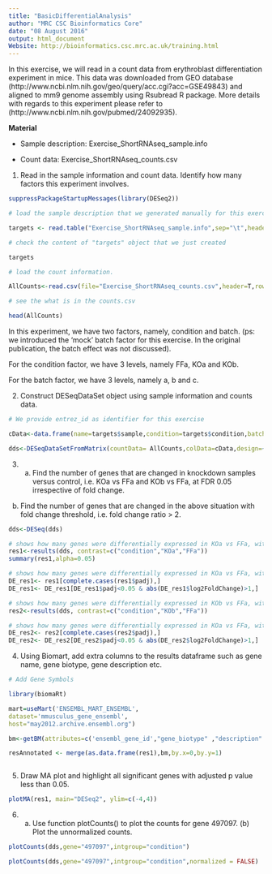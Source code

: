 ```yaml
---
title: "BasicDifferentialAnalysis"
author: "MRC CSC Bioinformatics Core"
date: "08 August 2016"
output: html_document
Website: http://bioinformatics.csc.mrc.ac.uk/training.html
---
```


In this exercise, we will read in a count data from erythroblast differentiation experiment in mice. This data was downloaded from GEO database (http://www.ncbi.nlm.nih.gov/geo/query/acc.cgi?acc=GSE49843) and aligned to mm9 genome assembly using  Rsubread R package. More details with regards to this experiment please refer to (http://www.ncbi.nlm.nih.gov/pubmed/24092935). 

**Material**

* Sample description: Exercise_ShortRNAseq_sample.info

* Count data: Exercise_ShortRNAseq_counts.csv



1. Read in the sample information and count data.
   Identify how many factors this experiment involves.

```r

suppressPackageStartupMessages(library(DESeq2))

# load the sample description that we generated manually for this exercise

targets <- read.table("Exercise_ShortRNAseq_sample.info",sep="\t",header=TRUE)

# check the content of "targets" object that we just created

targets

# load the count information.

AllCounts<-read.csv(file="Exercise_ShortRNAseq_counts.csv",header=T,row.names=1)

# see the what is in the counts.csv

head(AllCounts)

```

In this experiment, we have two factors, namely, condition and batch. (ps: we introduced the 'mock' batch factor for this exercise. In the original publication, the batch effect was not discussed).

For the condition factor, we have 3 levels, namely FFa, KOa and KOb.

For the batch factor, we have 3 levels, namely a, b and c.

2. Construct DESeqDataSet object using sample information and counts data.

```r

# We provide entrez_id as identifier for this exercise

cData<-data.frame(name=targets$sample,condition=targets$condition,batch=targets$batch)

dds<-DESeqDataSetFromMatrix(countData= AllCounts,colData=cData,design=~batch+condition)

```

3. a) Find the number of genes that are changed in knockdown samples versus control, i.e. KOa vs FFa and KOb vs FFa, at FDR 0.05 irrespective of fold change.

 b) Find the number of genes that are changed in the above situation with fold change threshold, i.e. fold change ratio > 2.


```r

dds<-DESeq(dds)

# shows how many genes were differentially expressed in KOa vs FFa, with FDR<0.05
res1<-results(dds, contrast=c("condition","KOa","FFa"))
summary(res1,alpha=0.05)

# shows how many genes were differentially expressed in KOa vs FFa, with FDR<0.05 and fold change ratio > 2
DE_res1<- res1[complete.cases(res1$padj),]
DE_res1<- DE_res1[DE_res1$padj<0.05 & abs(DE_res1$log2FoldChange)>1,]

# shows how many genes were differentially expressed in KOb vs FFa, with FDR<0.05
res2<-results(dds, contrast=c("condition","KOb","FFa"))

# shows how many genes were differentially expressed in KOa vs FFa, with FDR<0.05 and fold change ratio > 2
DE_res2<- res2[complete.cases(res2$padj),]
DE_res2<- DE_res2[DE_res2$padj<0.05 & abs(DE_res2$log2FoldChange)>1,]


```

4. Using Biomart, add extra columns to the results dataframe such as gene name, gene biotype, gene description etc. 

```r

# Add Gene Symbols

library(biomaRt)

mart=useMart('ENSEMBL_MART_ENSEMBL',
dataset='mmusculus_gene_ensembl',
host="may2012.archive.ensembl.org")

bm<-getBM(attributes=c('ensembl_gene_id',"gene_biotype" ,"description" ,'mgi_symbol'),filters ='ensembl_gene_id',values=rownames(res1), mart=mart)

resAnnotated <- merge(as.data.frame(res1),bm,by.x=0,by.y=1)



```

5. Draw MA plot and highlight all significant genes with adjusted p value less than 0.05.  

```r

plotMA(res1, main="DESeq2", ylim=c(-4,4))

```

 6. a) Use function plotCounts() to plot the counts for gene 497097. (b) Plot the unnormalized counts.
 
```r
plotCounts(dds,gene="497097",intgroup="condition")

plotCounts(dds,gene="497097",intgroup="condition",normalized = FALSE)

```



